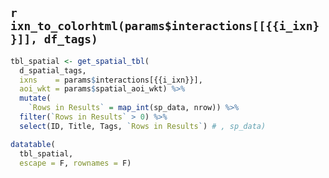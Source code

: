 
## `r ixn_to_colorhtml(params$interactions[[{{i_ixn}}]], df_tags)`

```r
tbl_spatial <- get_spatial_tbl(
  d_spatial_tags, 
  ixns    = params$interactions[{{i_ixn}}], 
  aoi_wkt = params$spatial_aoi_wkt) %>% 
  mutate(
    `Rows in Results` = map_int(sp_data, nrow)) %>%
  filter(`Rows in Results` > 0) %>% 
  select(ID, Title, Tags, `Rows in Results`) # , sp_data)

datatable(
  tbl_spatial, 
  escape = F, rownames = F)
```
